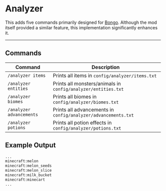 # Analyzer


<ProjectHeader slug="analyzer" mcVersion="1.16" />

This adds five commands primarily designed for [Bongo](https://modrinth.com/mod/bongo). Although the mod itself provided
a similar feature, this implementation significantly enhances it.

---

## Commands

| Command                  | Description                                                   |
|--------------------------|---------------------------------------------------------------|
| `/analyzer items`        | Prints all items in `config/analyzer/items.txt`               |
| `/analyzer entities`     | Prints all monsters/animals in `config/analyzer/entities.txt` |
| `/analyzer biomes`       | Prints all biomes in `config/analyzer/biomes.txt`             |
| `/analyzer advancements` | Prints all advancements in `config/analyzer/advancements.txt` |
| `/analyzer potions`      | Prints all potion effects in `config/analyzer/potions.txt`    |

## Example Output

```txt title="Example output"
...
minecraft:melon
minecraft:melon_seeds
minecraft:melon_slice
minecraft:milk_bucket
minecraft:minecart
...
```